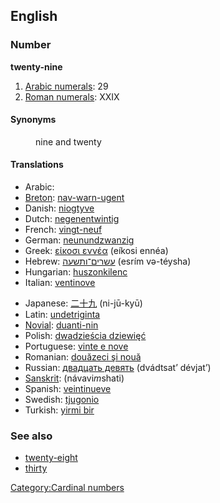 ==English==
=== Number ===
'''twenty-nine'''

#[[w:Arabic numerals|Arabic numerals]]: 29
#[[w:Roman numerals|Roman numerals]]: XXIX

==== Synonyms ====
:nine and twenty

==== Translations ====
{{top}}
*Arabic: {{ARchar|[[تسعة وعشرين]]}} {{Unicode|(tísʕa w-ʕišrí:n)}}
*[[Breton]]: [[nav-warn-ugent]]
*Danish: [[niogtyve]]
*Dutch: [[negenentwintig]] {{f}}
*French: [[vingt-neuf]] {{m}}
*German: [[neunundzwanzig]] {{f}}
*Greek: [[είκοσι εννέα]] (eíkosi ennéa)
*Hebrew: [[עשרים־ותשעה]] (esrím və-téysha)
*Hungarian: [[huszonkilenc]]
*Italian: [[ventinove]]
{{mid}}
*Japanese: [[二十九]] (ni-jū-kyū)
*Latin: [[undetriginta]]
*[[Novial]]: [[duanti-nin]]
*Polish: [[dwadzieścia dziewięć]]
*Portuguese: [[vinte e nove]] {{m}}
*Romanian: [[douăzeci şi nouă]]
*Russian: [[двадцать девять]] (dvádtsat’ dévjat’)
*[[Sanskrit]]: (návavi''m''shati)
*Spanish: [[veintinueve]]
*Swedish: [[tjugonio]]
*Turkish: [[yirmi bir]]
{{bottom}}

=== See also ===
*[[twenty-eight]]
*[[thirty]]

[[Category:Cardinal numbers]]